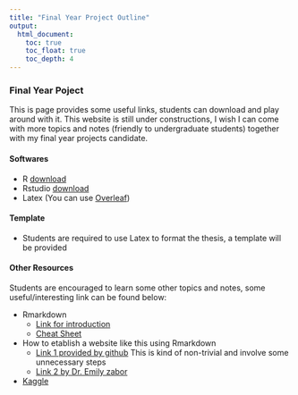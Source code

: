 ```yaml
---
title: "Final Year Project Outline"
output:
  html_document:
    toc: true
    toc_float: true
    toc_depth: 4
---
```


### Final Year Poject

This is page provides some useful links, students can download and play around with it. This website is still under constructions, I wish I can come with more topics and notes (friendly to undergraduate students) together with my final year projects candidate. 


#### Softwares

+ R [download](https://cran.r-project.org/)
+ Rstudio [download](https://www.rstudio.com/products/rstudio/download/)
+ Latex (You can use [Overleaf](https://www.overleaf.com))

#### Template 

+ Students are required to use Latex to format the thesis, a template will be provided

#### Other Resources

Students are encouraged to learn some other topics and notes, some useful/interesting link can be found below:

* Rmarkdown 
  + [Link for introduction](https://rmarkdown.rstudio.com/)
  + [Cheat Sheet](https://www.rstudio.com/wp-content/uploads/2015/02/rmarkdown-cheatsheet.pdf)
  
* How to etablish a website like this using Rmarkdown 
  + [Link 1 provided by github](https://resources.github.com/whitepapers/github-and-rstudio/) This is kind of non-trivial and involve some unnecessary steps
  * [Link 2 by Dr.  Emily zabor](https://www.emilyzabor.com/tutorials/index.html)
  
* [Kaggle](https://www.kaggle.com)
